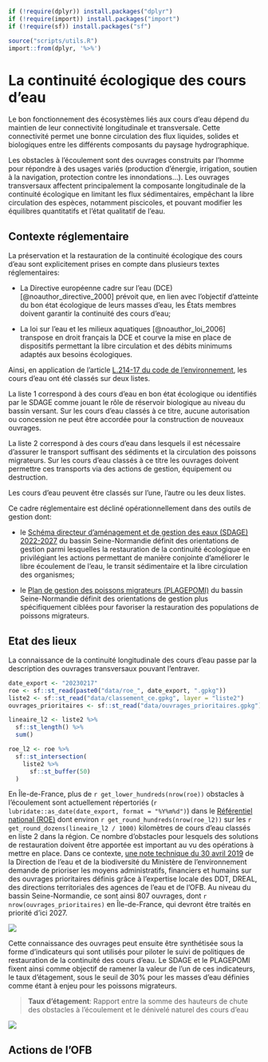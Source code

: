 ```r
if (!require(dplyr)) install.packages("dplyr")
if (!require(import)) install.packages("import")
if (!require(sf)) install.packages("sf")

source("scripts/utils.R")
import::from(dplyr, '%>%')
```

# La continuité écologique des cours d'eau

Le bon fonctionnement des écosystèmes liés aux cours d'eau dépend du maintien de leur connectivité longitudinale et transversale. Cette connectivité permet une bonne circulation des flux liquides, solides et biologiques entre les différents composants du paysage hydrographique.

Les obstacles à l'écoulement sont des ouvrages construits par l'homme pour répondre à des usages variés (production d'énergie, irrigation, soutien à la navigation, protection contre les innondations...). Les ouvrages transversaux affectent principalement la composante longitudinale de la continuité écologique en limitant les flux sédimentaires, empêchant la libre circulation des espèces, notamment piscicoles, et pouvant modifier les équilibres quantitatifs et l'état qualitatif de l'eau.

## Contexte réglementaire

La préservation et la restauration de la continuité écologique des cours d'eau sont explicitement prises en compte dans plusieurs textes réglementaires:

-   La Directive européenne cadre sur l'eau (DCE) [@noauthor_directive_2000] prévoit que, en lien avec l'objectif d'atteinte du bon état écologique de leurs masses d'eau, les États membres doivent garantir la continuité des cours d'eau;

-   La loi sur l'eau et les milieux aquatiques [@noauthor_loi_2006] transpose en droit français la DCE et courve la mise en place de dispositifs permettant la libre circulation et des débits minimums adaptés aux besoins écologiques.

Ainsi, en application de l'article [L.214-17 du code de l'environnement](https://www.legifrance.gouv.fr/codes/article_lc/LEGIARTI000043975402/2022-04-18), les cours d'eau ont été classés sur deux listes.

La liste 1 correspond à des cours d'eau en bon état écologique ou identifiés par le SDAGE comme jouant le rôle de réservoir biologique au niveau du bassin versant. Sur les cours d'eau classés à ce titre, aucune autorisation ou concession ne peut être accordée pour la construction de nouveaux ouvrages.

La liste 2 correspond à des cours d'eau dans lesquels il est nécessaire d'assurer le transport suffisant des sédiments et la circulation des poissons migrateurs. Sur les cours d'eau classés à ce titre les ouvrages doivent permettre ces transports via des actions de gestion, équipement ou destruction.

Les cours d'eau peuvent être classés sur l'une, l'autre ou les deux listes.

Ce cadre réglementaire est décliné opérationnellement dans des outils de gestion dont:

-   le [Schéma directeur d'aménagement et de gestion des eaux (SDAGE) 2022-2027](https://www.eau-seine-normandie.fr/domaines-d-action/sdage) du bassin Seine-Normandie définit des orientations de gestion parmi lesquelles la restauration de la continuité écologique en privilégiant les actions permettant de manière conjointe d'améliorer le libre écoulement de l'eau, le transit sédimentaire et la libre circulation des organismes;

-   le [Plan de gestion des poissons migrateurs (PLAGEPOMI)](https://www.drieat.ile-de-france.developpement-durable.gouv.fr/poissons-migrateurs-le-plan-de-gestion-2022-2027-a4632.html) du bassin Seine-Normandie définit des orientations de gestion plus spécifiquement ciblées pour favoriser la restauration des populations de poissons migrateurs.

## Etat des lieux

La connaissance de la continuité longitudinale des cours d'eau passe par la description des ouvrages transversaux pouvant l'entraver.

```r
date_export <- "20230217"
roe <- sf::st_read(paste0("data/roe_", date_export, ".gpkg"))
liste2 <- sf::st_read("data/classement_ce.gpkg", layer = "liste2")
ouvrages_prioritaires <- sf::st_read("data/ouvrages_prioritaires.gpkg")

lineaire_l2 <- liste2 %>% 
  sf::st_length() %>% 
  sum() 

roe_l2 <- roe %>% 
  sf::st_intersection(
    liste2 %>% 
      sf::st_buffer(50)
  )
```

En Île-de-France, plus de `r get_lower_hundreds(nrow(roe))` obstacles à l'écoulement sont actuellement répertoriés (`r lubridate::as_date(date_export, format = "%Y%m%d")`) dans le [Référentiel national (ROE)](https://www.sandre.eaufrance.fr/atlas/srv/fre/catalog.search#/metadata/59057026-b40c-4cf9-9e3e-7296e0aa1a78) dont environ `r get_round_hundreds(nrow(roe_l2))` sur les `r get_round_dozens(lineaire_l2 / 1000)` kilomètres de cours d'eau classés en liste 2 dans la région. Ce nombre d'obstacles pour lesquels des solutions de restauration doivent être apportée est important au vu des opérations à mettre en place. Dans ce contexte, [une note technique du 30 avril 2019](https://www.legifrance.gouv.fr/circulaire/id/44619) de la Direction de l'eau et de la biodiversité du Ministère de l'environnement demande de prioriser les moyens administratifs, financiers et humains sur des ouvrages prioritaires définis grâce à l'expertise locale des DDT, DREAL, des directions territoriales des agences de l'eau et de l'OFB. Au niveau du bassin Seine-Normandie, ce sont ainsi 807 ouvrages, dont `r nrow(ouvrages_prioritaires)` en Île-de-France, qui devront être traités en priorité d'ici 2027.

![](medias/fig_1.png)

Cette connaissance des ouvrages peut ensuite être synthétisée sous la forme d'indicateurs qui sont utilisés pour piloter le suivi de politiques de restauration de la continuité des cours d'eau. Le SDAGE et le PLAGEPOMI fixent ainsi comme objectif de ramener la valeur de l'un de ces indicateurs, le taux d'étagement, sous le seuil de 30% pour les masses d'eau définies comme étant à enjeu pour les poissons migrateurs.

> **Taux d'étagement**: Rapport entre la somme des hauteurs de chute des obstacles à l'écoulement et le dénivelé naturel des cours d'eau

![](medias/fig_2.png)

## Actions de l'OFB

